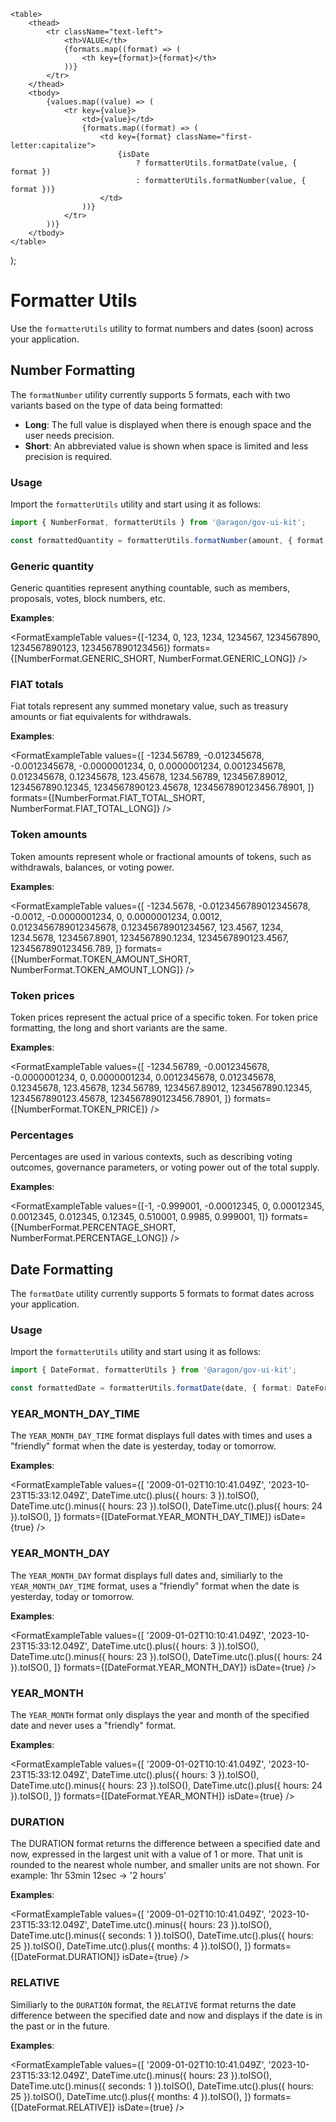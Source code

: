 
<Meta title="Core/Utilities/Formatter" />

    <table>
        <thead>
            <tr className="text-left">
                <th>VALUE</th>
                {formats.map((format) => (
                    <th key={format}>{format}</th>
                ))}
            </tr>
        </thead>
        <tbody>
            {values.map((value) => (
                <tr key={value}>
                    <td>{value}</td>
                    {formats.map((format) => (
                        <td key={format} className="first-letter:capitalize">
                            {isDate
                                ? formatterUtils.formatDate(value, { format })
                                : formatterUtils.formatNumber(value, { format })}
                        </td>
                    ))}
                </tr>
            ))}
        </tbody>
    </table>
);

# Formatter Utils

Use the `formatterUtils` utility to format numbers and dates (soon) across your application.

## Number Formatting

The `formatNumber` utility currently supports 5 formats, each with two variants based on the type of data being
formatted:

- **Long**: The full value is displayed when there is enough space and the user needs precision.
- **Short**: An abbreviated value is shown when space is limited and less precision is required.

### Usage

Import the `formatterUtils` utility and start using it as follows:

```typescript
import { NumberFormat, formatterUtils } from '@aragon/gov-ui-kit';

const formattedQuantity = formatterUtils.formatNumber(amount, { format: NumberFormat.TOKEN_AMOUNT_SHORT });
```

### Generic quantity

Generic quantities represent anything countable, such as members, proposals, votes, block numbers, etc.

**Examples**:

<FormatExampleTable
    values={[-1234, 0, 123, 1234, 1234567, 1234567890, 1234567890123, 1234567890123456]}
    formats={[NumberFormat.GENERIC_SHORT, NumberFormat.GENERIC_LONG]}
/>

### FIAT totals

Fiat totals represent any summed monetary value, such as treasury amounts or fiat equivalents for withdrawals.

**Examples**:

<FormatExampleTable
    values={[
        -1234.56789, -0.012345678, -0.0012345678, -0.0000001234, 0, 0.0000001234, 0.0012345678, 0.012345678, 0.12345678,
        123.45678, 1234.56789, 1234567.89012, 1234567890.12345, 1234567890123.45678, 1234567890123456.78901,
    ]}
    formats={[NumberFormat.FIAT_TOTAL_SHORT, NumberFormat.FIAT_TOTAL_LONG]}
/>

### Token amounts

Token amounts represent whole or fractional amounts of tokens, such as withdrawals, balances, or voting power.

**Examples**:

<FormatExampleTable
    values={[
        -1234.5678, -0.0123456789012345678, -0.0012, -0.0000001234, 0, 0.0000001234, 0.0012, 0.0123456789012345678,
        0.12345678901234567, 123.4567, 1234, 1234.5678, 1234567.8901, 1234567890.1234, 1234567890123.4567,
        1234567890123456.789,
    ]}
    formats={[NumberFormat.TOKEN_AMOUNT_SHORT, NumberFormat.TOKEN_AMOUNT_LONG]}
/>

### Token prices

Token prices represent the actual price of a specific token. For token price formatting, the long and short variants are
the same.

**Examples**:

<FormatExampleTable
    values={[
        -1234.56789, -0.0012345678, -0.0000001234, 0, 0.0000001234, 0.0012345678, 0.012345678, 0.12345678, 123.45678,
        1234.56789, 1234567.89012, 1234567890.12345, 1234567890123.45678, 1234567890123456.78901,
    ]}
    formats={[NumberFormat.TOKEN_PRICE]}
/>

### Percentages

Percentages are used in various contexts, such as describing voting outcomes, governance parameters, or voting power out
of the total supply.

**Examples**:

<FormatExampleTable
    values={[-1, -0.999001, -0.00012345, 0, 0.00012345, 0.0012345, 0.012345, 0.12345, 0.510001, 0.9985, 0.999001, 1]}
    formats={[NumberFormat.PERCENTAGE_SHORT, NumberFormat.PERCENTAGE_LONG]}
/>

## Date Formatting

The `formatDate` utility currently supports 5 formats to format dates across your application.

### Usage

Import the `formatterUtils` utility and start using it as follows:

```typescript
import { DateFormat, formatterUtils } from '@aragon/gov-ui-kit';

const formattedDate = formatterUtils.formatDate(date, { format: DateFormat.YEAR_MONTH });
```

### YEAR_MONTH_DAY_TIME

The `YEAR_MONTH_DAY_TIME` format displays full dates with times and uses a "friendly" format when the date is yesterday,
today or tomorrow.

**Examples**:

<FormatExampleTable
    values={[
        '2009-01-02T10:10:41.049Z',
        '2023-10-23T15:33:12.049Z',
        DateTime.utc().plus({ hours: 3 }).toISO(),
        DateTime.utc().minus({ hours: 23 }).toISO(),
        DateTime.utc().plus({ hours: 24 }).toISO(),
    ]}
    formats={[DateFormat.YEAR_MONTH_DAY_TIME]}
    isDate={true}
/>

### YEAR_MONTH_DAY

The `YEAR_MONTH_DAY` format displays full dates and, similiarly to the `YEAR_MONTH_DAY_TIME` format, uses a "friendly"
format when the date is yesterday, today or tomorrow.

**Examples**:

<FormatExampleTable
    values={[
        '2009-01-02T10:10:41.049Z',
        '2023-10-23T15:33:12.049Z',
        DateTime.utc().plus({ hours: 3 }).toISO(),
        DateTime.utc().minus({ hours: 23 }).toISO(),
        DateTime.utc().plus({ hours: 24 }).toISO(),
    ]}
    formats={[DateFormat.YEAR_MONTH_DAY]}
    isDate={true}
/>

### YEAR_MONTH

The `YEAR_MONTH` format only displays the year and month of the specified date and never uses a "friendly" format.

**Examples**:

<FormatExampleTable
    values={[
        '2009-01-02T10:10:41.049Z',
        '2023-10-23T15:33:12.049Z',
        DateTime.utc().plus({ hours: 3 }).toISO(),
        DateTime.utc().minus({ hours: 23 }).toISO(),
        DateTime.utc().plus({ hours: 24 }).toISO(),
    ]}
    formats={[DateFormat.YEAR_MONTH]}
    isDate={true}
/>

### DURATION

The DURATION format returns the difference between a specified date and now, expressed in the largest unit with a value
of 1 or more. That unit is rounded to the nearest whole number, and smaller units are not shown. For example: 1hr 53min
12sec → '2 hours'

**Examples**:

<FormatExampleTable
    values={[
        '2009-01-02T10:10:41.049Z',
        '2023-10-23T15:33:12.049Z',
        DateTime.utc().minus({ hours: 23 }).toISO(),
        DateTime.utc().minus({ seconds: 1 }).toISO(),
        DateTime.utc().plus({ hours: 25 }).toISO(),
        DateTime.utc().plus({ months: 4 }).toISO(),
    ]}
    formats={[DateFormat.DURATION]}
    isDate={true}
/>

### RELATIVE

Similiarly to the `DURATION` format, the `RELATIVE` format returns the date difference between the specified date and
now and displays if the date is in the past or in the future.

**Examples**:

<FormatExampleTable
    values={[
        '2009-01-02T10:10:41.049Z',
        '2023-10-23T15:33:12.049Z',
        DateTime.utc().minus({ hours: 23 }).toISO(),
        DateTime.utc().minus({ seconds: 1 }).toISO(),
        DateTime.utc().plus({ hours: 25 }).toISO(),
        DateTime.utc().plus({ months: 4 }).toISO(),
    ]}
    formats={[DateFormat.RELATIVE]}
    isDate={true}
/>
